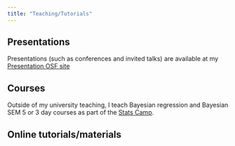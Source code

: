 ```yaml
---
title: "Teaching/Tutorials"
---
```


## Presentations

Presentations (such as conferences and invited talks) are available at my [Presentation OSF site](https://osf.io/2vw58/)

## Courses

Outside of my university teaching, I teach Bayesian regression and Bayesian SEM 5 or 3 day courses as part of the [Stats Camp](https://www.statscamp.org/).


## Online tutorials/materials